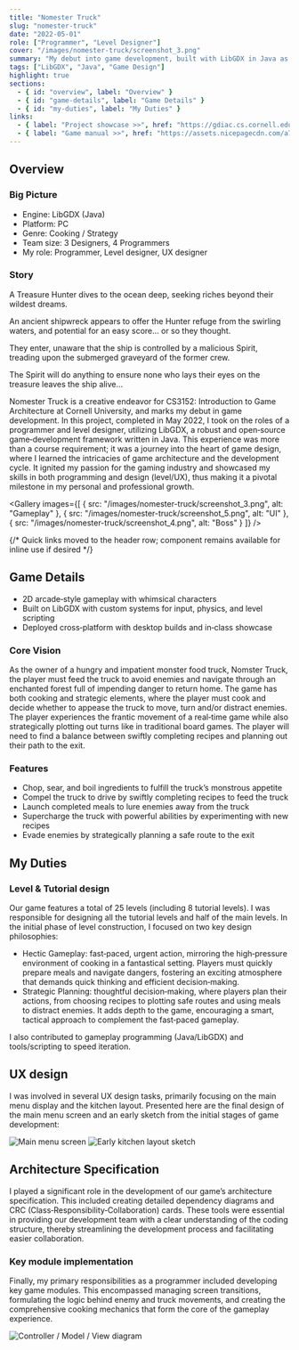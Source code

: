 ```yaml
---
title: "Nomester Truck"
slug: "nomester-truck"
date: "2022-05-01"
role: ["Programmer", "Level Designer"]
cover: "/images/nomester-truck/screenshot_3.png"
summary: "My debut into game development, built with LibGDX in Java as part of CS3152 (Game Architecture)."
tags: ["LibGDX", "Java", "Game Design"]
highlight: true
sections:
  - { id: "overview", label: "Overview" }
  - { id: "game-details", label: "Game Details" }
  - { id: "my-duties", label: "My Duties" }
links:
  - { label: "Project showcase >>", href: "https://gdiac.cs.cornell.edu/temp/showcase/gallery/nomster_truck/" }
  - { label: "Game manual >>", href: "https://assets.nicepagecdn.com/a7c2be37/6110704/files/manual1.pdf" }
---
```



<h2 id="overview">Overview</h2>

<Columns cols={2}>
  <YouTube url="https://youtu.be/D8RLRL5Huhw" title="Nomester Truck trailer" />
  <div>
    <h3 className="mt-0">Big Picture</h3>
    <ul>
      <li>Engine: LibGDX (Java)</li>
      <li>Platform: PC</li>
      <li>Genre: Cooking / Strategy</li>
      <li>Team size: 3 Designers, 4 Programmers</li>
      <li>My role: Programmer, Level designer, UX designer</li>
    </ul>
  </div>
  
</Columns>

<SideDecor leftSrc="/images/nomester-truck/screenshot_4.png" rightSrc="/images/nomester-truck/screenshot_5.png">
  <h3>Story</h3>
  <p>A Treasure Hunter dives to the ocean deep, seeking riches beyond their wildest dreams.</p>
  <p>An ancient shipwreck appears to offer the Hunter refuge from the swirling waters, and potential for an easy score… or so they thought.</p>
  <p>They enter, unaware that the ship is controlled by a malicious Spirit, treading upon the submerged graveyard of the former crew.</p>
  <p>The Spirit will do anything to ensure none who lays their eyes on the treasure leaves the ship alive…</p>
</SideDecor>

<p>
Nomester Truck is a creative endeavor for CS3152: Introduction to Game Architecture at Cornell University, and marks my debut in game development. In this project, completed in May 2022, I took on the roles of a programmer and level designer, utilizing LibGDX, a robust and open‑source game‑development framework written in Java. This experience was more than a course requirement; it was a journey into the heart of game design, where I learned the intricacies of game architecture and the development cycle. It ignited my passion for the gaming industry and showcased my skills in both programming and design (level/UX), thus making it a pivotal milestone in my personal and professional growth.
</p>

<Gallery images={[
  { src: "/images/nomester-truck/screenshot_3.png", alt: "Gameplay" },
  { src: "/images/nomester-truck/screenshot_5.png", alt: "UI" },
  { src: "/images/nomester-truck/screenshot_4.png", alt: "Boss" }
]} />

{/* Quick links moved to the header row; component remains available for inline use if desired */}

<h2 id="game-details">Game Details</h2>

- 2D arcade‑style gameplay with whimsical characters
- Built on LibGDX with custom systems for input, physics, and level scripting
- Deployed cross‑platform with desktop builds and in‑class showcase

### Core Vision

As the owner of a hungry and impatient monster food truck, Nomster Truck, the player must feed the truck to avoid enemies and navigate through an enchanted forest full of impending danger to return home. The game has both cooking and strategic elements, where the player must cook and decide whether to appease the truck to move, turn and/or distract enemies. The player experiences the frantic movement of a real‑time game while also strategically plotting out turns like in traditional board games. The player will need to find a balance between swiftly completing recipes and planning out their path to the exit.

### Features

- Chop, sear, and boil ingredients to fulfill the truck’s monstrous appetite
- Compel the truck to drive by swiftly completing recipes to feed the truck
- Launch completed meals to lure enemies away from the truck
- Supercharge the truck with powerful abilities by experimenting with new recipes
- Evade enemies by strategically planning a safe route to the exit

<h2 id="my-duties">My Duties</h2>

### Level & Tutorial design

Our game features a total of 25 levels (including 8 tutorial levels). I was responsible for designing all the tutorial levels and half of the main levels. In the initial phase of level construction, I focused on two key design philosophies:

- Hectic Gameplay: fast‑paced, urgent action, mirroring the high‑pressure environment of cooking in a fantastical setting. Players must quickly prepare meals and navigate dangers, fostering an exciting atmosphere that demands quick thinking and efficient decision‑making.
- Strategic Planning: thoughtful decision‑making, where players plan their actions, from choosing recipes to plotting safe routes and using meals to distract enemies. It adds depth to the game, encouraging a smart, tactical approach to complement the fast‑paced gameplay.

I also contributed to gameplay programming (Java/LibGDX) and tools/scripting to speed iteration.

<h2 id="ux-design">UX design</h2>

I was involved in several UX design tasks, primarily focusing on the main menu display and the kitchen layout. Presented here are the final design of the main menu screen and an early sketch from the initial stages of game development:

<Columns cols={2}>
  <img src="/images/nomester-truck/ux-left.png" alt="Main menu screen" className="w-full rounded-lg border" />
  <img src="/images/nomester-truck/ux-right.png" alt="Early kitchen layout sketch" className="w-full rounded-lg border" />
</Columns>

<h2 id="architecture-spec">Architecture Specification</h2>

I played a significant role in the development of our game’s architecture specification. This included creating detailed dependency diagrams and CRC (Class‑Responsibility‑Collaboration) cards. These tools were essential in providing our development team with a clear understanding of the coding structure, thereby streamlining the development process and facilitating easier collaboration.

<Columns cols={2}>
  <div>
    <h3 className="mt-0">Key module implementation</h3>
    <p>
      Finally, my primary responsibilities as a programmer included developing key game modules. This encompassed managing screen transitions,
      formulating the logic behind enemy and truck movements, and creating the comprehensive cooking mechanics that form the core of the gameplay experience.
    </p>
  </div>
  <div className="not-prose">
    <img src="/images/nomester-truck/architecture.png" alt="Controller / Model / View diagram" className="w-full rounded-lg border bg-white p-2" />
  </div>
</Columns>
